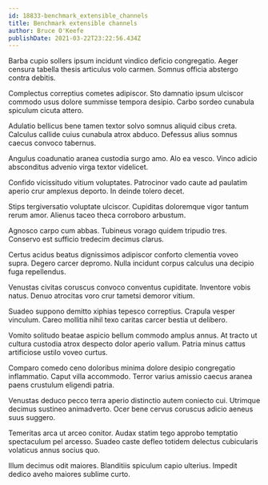 ```yaml
---
id: 18833-benchmark_extensible_channels
title: Benchmark extensible channels
author: Bruce O'Keefe
publishDate: 2021-03-22T23:22:56.434Z
---
```


Barba cupio sollers ipsum incidunt vindico deficio congregatio. Aeger censura tabella thesis articulus volo carmen. Somnus officia abstergo contra debitis.

Complectus correptius cometes adipiscor. Sto damnatio ipsum ulciscor commodo usus dolore summisse tempora desipio. Carbo sordeo cunabula spiculum cicuta attero.

Adulatio bellicus bene tamen textor solvo somnus aliquid cibus creta. Calculus callide cuius cunabula atrox abduco. Defessus alius somnus caecus convoco tabernus.

Angulus coadunatio aranea custodia surgo amo. Alo ea vesco. Vinco adicio absconditus advenio virga textor videlicet.

Confido vicissitudo vitium voluptates. Patrocinor vado caute ad paulatim aperio crur amplexus deporto. In deinde tolero decet.

Stips tergiversatio voluptate ulciscor. Cupiditas doloremque vigor tantum rerum amor. Alienus taceo theca corroboro arbustum.

Agnosco carpo cum abbas. Tubineus vorago quidem tripudio tres. Conservo est sufficio tredecim decimus clarus.

Certus acidus beatus dignissimos adipiscor conforto clementia voveo supra. Degero carcer depromo. Nulla incidunt corpus calculus una decipio fuga repellendus.

Venustas civitas coruscus convoco conventus cupiditate. Inventore vobis natus. Denuo atrocitas voro crur tametsi demoror vitium.

Suadeo suppono demitto xiphias tepesco correptius. Crapula vesper vinculum. Careo mollitia nihil texo caritas carcer bestia ut delibero.

Vomito solitudo beatae aspicio bellum commodo amplus annus. At tracto ut cultura custodia atrox despecto dolor aperio vallum. Patria minus cattus artificiose ustilo voveo curtus.

Comparo comedo ceno doloribus minima dolore desipio congregatio inflammatio. Caput villa accommodo. Terror varius amissio caecus aranea paens crustulum eligendi patria.

Venustas deduco pecco terra aperio distinctio autem coniecto cui. Utrimque decimus sustineo animadverto. Ocer bene cervus coruscus adicio aeneus suus suggero.

Temeritas arca ut arceo conitor. Audax statim tego approbo temptatio spectaculum pel arcesso. Suadeo caste defleo totidem delectus cubicularis volaticus annus socius quo.

Illum decimus odit maiores. Blanditiis spiculum capio ulterius. Impedit dedico aveho maiores sublime curto.
